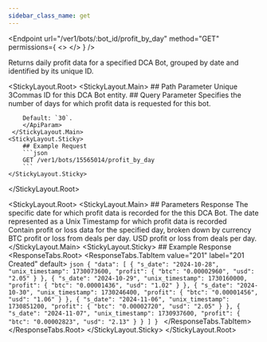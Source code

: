```yaml
---
sidebar_class_name: get
---
```


<Endpoint
  url="/ver1/bots/:bot_id/profit_by_day"
  method="GET"
  permissions={
    <>
      <Permission title="Permission" description="BOTS_READ" />
      <Permission title="Security" description="SIGNED" />
    </>
  }
/>

Returns daily profit data for a specified DCA Bot, grouped by date and identified by its unique ID.

<StickyLayout.Root>
   <StickyLayout.Main>
        ## Path Parameter
        <ApiParam name='id' type='integer' id="id" required>
        Unique 3Commas ID for this DCA Bot entity.
        </ApiParam>
        ## Query Parameter
        <ApiParam name='days' type='integer' id="days">
        Specifies the number of days for which profit data is requested for this bot.
        
        Default: `30`.
        </ApiParam>
     </StickyLayout.Main>
    <StickyLayout.Sticky>
        ## Example Request
        ```json
        GET /ver1/bots/15565014/profit_by_day
        ```
    </StickyLayout.Sticky>
</StickyLayout.Root>

<StickyLayout.Root>
    <StickyLayout.Main>
        ## Parameters Response
        <ApiParam name=' s_date' type='string' id=" s_date">
        The specific date for which profit data is recorded for the this DCA Bot.
        </ApiParam>
        <ApiParam name='unix_timestamp' type='integer' id="unix_timestamp">
        The date represented as a Unix Timestamp for which profit data is recorded
        </ApiParam>   
        <ApiParam name='profit' type='object' id="profit">
            Contain profit or loss data for the specified day, broken down by currency
            <CollapsibleNestedParams>
            <ApiParam name='btc' type="integer" id="btc">
                BTC profit or loss from deals per day.
            </ApiParam>
            <ApiParam name='usd' type="integer" id="usd">
                USD profit or loss from deals per day.
            </ApiParam> 
        </CollapsibleNestedParams>
        </ApiParam>
    </StickyLayout.Main>
    <StickyLayout.Sticky>
        ## Example Response
        <ResponseTabs.Root>
            <ResponseTabs.TabItem value="201" label="201 Created" default>
        ```json
        {
            "data": [
                {
                    "s_date": "2024-10-28",
                    "unix_timestamp": 1730073600,
                    "profit": {
                        "btc": "0.00002960",
                        "usd": "2.05"
                    }
                },
                {
                    "s_date": "2024-10-29",
                    "unix_timestamp": 1730160000,
                    "profit": {
                        "btc": "0.00001436",
                        "usd": "1.02"
                    }
                },
                {
                    "s_date": "2024-10-30",
                    "unix_timestamp": 1730246400,
                    "profit": {
                        "btc": "0.00001456",
                        "usd": "1.06"
                    }
                },
                {
                    "s_date": "2024-11-06",
                    "unix_timestamp": 1730851200,
                    "profit": {
                        "btc": "0.00002720",
                        "usd": "2.05"
                    }
                },
                {
                    "s_date": "2024-11-07",
                    "unix_timestamp": 1730937600,
                    "profit": {
                        "btc": "0.00002823",
                        "usd": "2.13"
                    }
                }
            ]
        }
        ```
            </ResponseTabs.TabItem>
        </ResponseTabs.Root>
    </StickyLayout.Sticky>
</StickyLayout.Root>